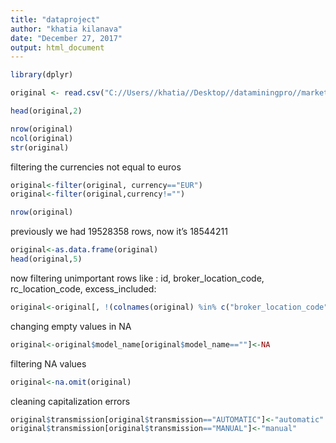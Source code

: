 ---
title: "dataproject"
author: "khatia kilanava"
date: "December 27, 2017"
output: html_document
---

```{r}
library(dplyr)
```


```{r}
original <- read.csv("C://Users//khatia//Desktop//dataminingpro//market_price.csv")
```

```{r}
head(original,2)
```

```{r}
nrow(original)
ncol(original)
str(original)
```

filtering the currencies not equal to euros
```{r}
original<-filter(original, currency=="EUR")
original<-filter(original,currency!="")
```


```{r}
nrow(original)
```
previously we had 19528358 rows, now it's 18544211

```{r}
original<-as.data.frame(original)
head(original,5)
```

now filtering unimportant rows like : id, broker_location_code, rc_location_code, excess_included:
```{r}
original<-original[, !(colnames(original) %in% c("broker_location_code","rc_location_code","excess_included", "source","broker","source_country", "supplier_name","currency"))]
```

changing empty values in NA 
```{r}
original<-original$model_name[original$model_name==""]<-NA
```

filtering NA values
```{r}
original<-na.omit(original)
```

cleaning capitalization errors

```{r}
original$transmission[original$transmission=="AUTOMATIC"]<-"automatic"
original$transmission[original$transmission=="MANUAL"]<-"manual"

```










